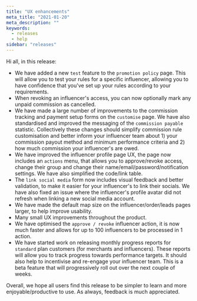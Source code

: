 ```yaml
---
title: "UX enhancements"
meta_title: "2021-01-20"
meta_description: ""
keywords:
  - releases
  - help
sidebar: "releases"
---
```

 
Hi all, in this release:
 
- We have added a new `test` feature to the `promotion policy` page. This will allow you to test your rules for a specific influencer, allowing you to have confidence that you've set up your rules according to your requirements.
- When revoking an influencer's access, you can now optionally mark any unpaid commission as cancelled.
- We have made a large number of improvements to the commission tracking and payment setup forms on the `customise` page. We have also standardised and improved the messaging of the `commission payable` statistic. Collectively these changes should simplify commission rule customisation and better inform your influencer team about 1) your commission payout method and minimum performance criteria and 2) how much commission your influencer's are owed.
- We have improved the influencer profile page UX, the page now includes an `actions` menu, that allows you to approve/revoke access, change their group and change their name/email/password/notification settings. We have also simplified the code/link table.
- The `link social media` form now includes visual feedback and better validation, to make it easier for your influencer's to link their socials. We have also fixed an issue where the influencer's profile avatar did not refresh when linking a new social media account.
- We have made the default map size on the influencer/order/leads pages larger, to help improve usability.
- Many small UX improvements throughout the product.
- We have optimised the `approve / revoke` influencer action, it is now much faster and allows for up to 100 influencers to be processed in 1 action.
- We have started work on releasing monthly progress reports for `standard` plan customers (for merchants and influencers). These reports will allow you to track progress towards performance targets. It should also help to incentivise and re-engage your influencer team. This is a beta feature that will progressively roll out over the next couple of weeks.

Overall, we hope all users find this release to be simpler to learn and more enjoyable/productive to use. As always, feedback is much appreciated.
